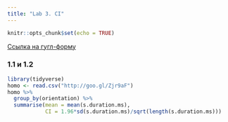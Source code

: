 ```yaml
---
title: "Lab 3. CI"
---
```


```r
knitr::opts_chunk$set(echo = TRUE)
```

[Ссылка на гугл-форму](https://docs.google.com/forms/d/e/1FAIpQLSdoAvNkatvJbMR2srszxKo66vMKLxVcu3EmAYXDr7XEUo4URQ/viewform?c=0&w=1)

### 1.1 и 1.2
```r
library(tidyverse)
homo <- read.csv("http://goo.gl/Zjr9aF")
homo %>% 
  group_by(orientation) %>%
  summarise(mean = mean(s.duration.ms),
            CI = 1.96*sd(s.duration.ms)/sqrt(length(s.duration.ms)))

```

